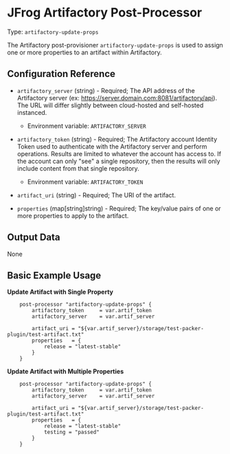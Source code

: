 # JFrog Artifactory Post-Processor

Type:  `artifactory-update-props`

The Artifactory post-provisioner `artifactory-update-props` is used to assign one or more properties to an artifact within Artifactory.


## Configuration Reference

- `artifactory_server` (string) - Required; The API address of the Artifactory server (ex: https://server.domain.com:8081/artifactory/api). The URL will differ slightly between cloud-hosted and self-hosted instanced.
    * Environment variable: `ARTIFACTORY_SERVER`
- `artifactory_token` (string) - Required; The Artifactory account Identity Token used to authenticate with the Artifactory server and perform operations. Results are limited to whatever the account has access to. If the account can only "see" a single repository, then the results will only include content from that single repository.
    * Environment variable: `ARTIFACTORY_TOKEN`
	
- `artifact_uri` (string) - Required; The URI of the artifact.
- `properties` (map[string]string) - Required; The key/value pairs of one or more properties to apply to the artifact.

## Output Data

None


## Basic Example Usage

**Update Artifact with Single Property**
```hcl
	post-processor "artifactory-update-props" {
		artifactory_token     = var.artif_token  
    	artifactory_server    = var.artif_server 
			
		artifact_uri = "${var.artif_server}/storage/test-packer-plugin/test-artifact.txt"
		properties   = {
			release = "latest-stable"
		}
	}
```

**Update Artifact with Multiple Properties**
```hcl
	post-processor "artifactory-update-props" {
		artifactory_token     = var.artif_token  
    	artifactory_server    = var.artif_server 
			
		artifact_uri = "${var.artif_server}/storage/test-packer-plugin/test-artifact.txt"
		properties   = {
			release = "latest-stable"
			testing = "passed"
		}
	}
```
